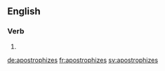 ==English==

===Verb===
{{head|en}}

# {{en-third-person singular of|apostrophize}}

[[de:apostrophizes]]
[[fr:apostrophizes]]
[[sv:apostrophizes]]